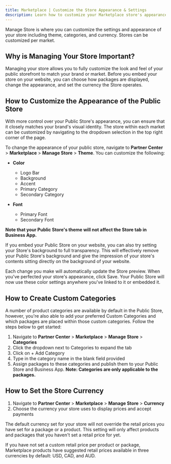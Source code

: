 ```yaml
---
title: Marketplace | Customize the Store Appearance & Settings
description: Learn how to customize your Marketplace store's appearance, create custom categories, and set the store currency.
---
```


Manage Store is where you can customize the settings and appearance of your store including theme, categories, and currency. Stores can be customized per market.

## Why is Managing Your Store Important?

Managing your store allows you to fully customize the look and feel of your public storefront to match your brand or market. Before you embed your store on your website, you can choose how packages are displayed, change the appearance, and set the currency the Store operates.

## How to Customize the Appearance of the Public Store

With more control over your Public Store's appearance, you can ensure that it closely matches your brand's visual identity. The store within each market can be customized by navigating to the dropdown selection in the top right corner of the page.

To change the appearance of your public store, navigate to **Partner Center** > **Marketplace** > **Manage Store** > **Theme**. You can customize the following:

* **Color**
  * Logo Bar
  * Background
  * Accent
  * Primary Category
  * Secondary Category

* **Font**
  * Primary Font
  * Secondary Font

**Note that your Public Store's theme will not affect the Store tab in Business App.**

If you embed your Public Store on your website, you can also try setting your Store's background to full transparency. This will effectively remove your Public Store's background and give the impression of your store's contents sitting directly on the background of your website.

Each change you make will automatically update the Store preview. When you've perfected your store's appearance, click Save. Your Public Store will now use these color settings anywhere you've linked to it or embedded it.

## How to Create Custom Categories

A number of product categories are available by default in the Public Store, however, you're also able to add your preferred Custom Categories and which packages are placed within those custom categories. Follow the steps below to get started:

1. Navigate to **Partner Center** > **Marketplace** > **Manage Store** > **Categories**
2. Click the dropdown next to Categories to expand the tab
3. Click on + Add Category
4. Type in the category name in the blank field provided
5. Assign packages to these categories and publish them to your Public Store and Business App. **Note: Categories are only applicable to the packages.**

## How to Set the Store Currency

1. Navigate to **Partner Center** > **Marketplace** > **Manage Store** > **Currency**
2. Choose the currency your store uses to display prices and accept payments

The default currency set for your store will not override the retail prices you have set for a package or a product. This setting will only affect products and packages that you haven't set a retail price for yet.

If you have not set a custom retail price per product or package, Marketplace products have suggested retail prices available in three currencies by default: USD, CAD, and AUD.
